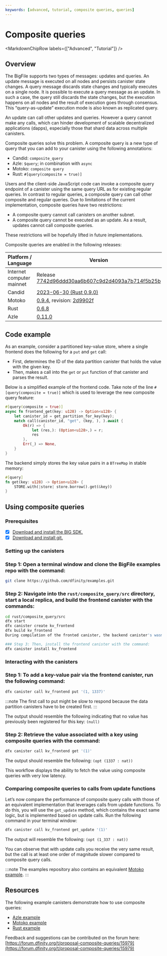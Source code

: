 ```yaml
---
keywords: [advanced, tutorial, composite queries, queries]
---
```




# Composite queries

<MarkdownChipRow labels={["Advanced", "Tutorial"]} />

## Overview
The BigFile supports two types of messages: updates and queries. An update message is executed on all nodes and persists canister state changes. A query message discards state changes and typically executes on a single node. It is possible to execute a query message as an update. In such a case, the query still discards the state changes, but the execution happens on all nodes and the result of execution goes through consensus. This “query-as-update” execution mode is also known as replicated query.

An update can call other updates and queries. However a query cannot make any calls, which can hinder development of scalable decentralized applications (dapps), especially those that shard data across multiple canisters.

Composite queries solve this problem. A composite query is a new type of query that you can add to your canister using the following annotations:

 * Candid: `composite_query`
 * Azle: `$query`; in combination with `async`
 * Motoko: `composite query`
 * Rust: `#[query(composite = true)]`

Users and the client-side JavaScript code can invoke a composite query endpoint of a canister using the same query URL as for existing regular queries. In contrast to regular queries, a composite query can call other composite and regular queries. Due to limitations of the current implementation, composite queries have two restrictions:

 * A composite query cannot call canisters on another subnet.
 * A composite query cannot be executed as an update. As a result, updates cannot call composite queries.

These restrictions will be hopefully lifted in future implementations.

Composite queries are enabled in the following releases:

| Platform / Language        | Version |
| -------------------------- | ------- |
| Internet computer mainnet  | Release [7742d96ddd30aa6b607c9d2d4093a7b714f5b25b](https://nns.ic0.app/proposal/?u=qoctq-giaaa-aaaaa-aaaea-cai&proposal=123311)     |
| Candid                     | [2023-06-30 (Rust 0.9.0)](https://github.com/dfinity/candid/blob/master/Changelog.md#2023-06-30-rust-090)     |
| Motoko                     | [0.9.4](https://github.com/dfinity/motoko/releases/tag/0.9.4), revision: [2d9902f](https://github.com/dfinity/motoko/commit/2d9902fb75bb04e377c28913c311aa2be373e159)    |
| Rust                       | [0.6.8](https://github.com/dfinity/cdk-rs/blob/219ae179b9c5ef0ebfff20b926a90f6624ebe704/src/ic-cdk/CHANGELOG.md#068---2022-11-28)    |
| Azle                       | [0.11.0](https://github.com/demergent-labs/azle/releases/tag/0.11.0)    |


## Code example
As an example, consider a partitioned key-value store, where a single frontend does the following for a `put` and `get` call:

- First, determines the ID of the data partition canister that holds the value with the given key.
- Then, makes a call into the `get` or `put` function of that canister and parses the result.

Below is a simplified example of the frontend code. Take note of the line `#[query(composite = true)]` which is used to leverage the new composite query feature:

```rust
#[query(composite = true)]
async fn frontend_get(key: u128) -> Option<u128> {
	let canister_id = get_partition_for_key(key);
	match call(canister_id, "get", (key, ), ).await {
    	Ok(r) => {
        	let (res,): (Option<u128>,) = r;
        	res
    	},
    	Err(_) => None,
	}
}
```

The backend simply stores the key value pairs in a `BTreeMap` in stable memory:

```rust
#[query]
fn get(key: u128) -> Option<u128> {
	STORE.with(|store| store.borrow().get(&key))
}
```

## Using composite queries
### Prerequisites
 - [x] [Download and install the BIG SDK.](/docs/current/developer-docs/getting-started/install/)
 - [x] [Download and install git.](https://git-scm.com/downloads)

### Setting up the canisters
### Step 1: Open a terminal window and clone the BigFile examples repo with the command:

```bash
git clone https://github.com/dfinity/examples.git
```

### Step 2: Navigate into the `rust/composite_query/src` directory, start a local replica, and build the frontend canister with the commands:

```bash
cd rust/composite_query/src
dfx start
dfx canister create kv_frontend
dfx build kv_frontend
During compilation of the fronted canister, the backend canister's wasm code will be compiled and inlined in the frontend canister's wasm code.

### Step 3: Then, install the frontend canister with the command:
dfx canister install kv_frontend
```

### Interacting with the canisters
### Step 1: To add a key-value pair via the frontend canister, run the following command:

```bash
dfx canister call kv_frontend put '(1, 1337)'
```

:::note
The first call to put might be slow to respond because the data partition canisters have to be created first.
:::

The output should resemble the following indicating that no value has previously been registered for this key:
```(null)```

### Step 2: Retrieve the value associated with a key using composite queries with the command:

```bash
dfx canister call kv_frontend get '(1)'
```

The output should resemble the following:
```(opt (1337 : nat))```

This workflow displays the ability to fetch the value using composite queries with very low latency.

### Comparing composite queries to calls from update functions
Let’s now compare the performance of composite query calls with those of an equivalent implementation that leverages calls from update functions. To do this, you will use the `get_update` method, which contains the exact same logic, but is implemented based on update calls. Run the following command in your terminal window:

```bash
dfx canister call kv_frontend get_update '(1)'
```

The output will resemble the following:
```(opt (1_337 : nat))```

You can observe that with update calls you receive the very same result, but the call is at least one order of magnitude slower compared to composite query calls.

:::note
The examples repository also contains an equivalent [Motoko example](https://github.com/dfinity/examples/tree/master/motoko/composite_query).
:::

## Resources
The following example canisters demonstrate how to use composite queries:

 * [Azle example](https://github.com/demergent-labs/azle/tree/main/examples/composite_queries)
 * [Motoko example](https://github.com/dfinity/examples/tree/master/motoko/composite_query)
 * [Rust example](https://github.com/dfinity/examples/tree/master/rust/composite_query)

Feedback and suggestions can be contributed on the forum here: [https://forum.dfinity.org/t/proposal-composite-queries/15979](https://forum.dfinity.org/t/proposal-composite-queries/15979)
